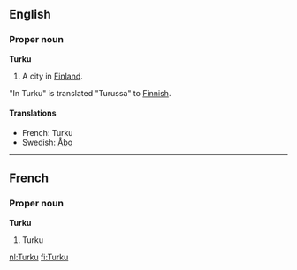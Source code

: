 ==English==
===Proper noun===
'''Turku'''

#A city in [[Finland]].

"In Turku" is translated "Turussa" to [[Finnish]].

====Translations====

*French: Turku
*Swedish: [[Åbo]]

----
==French==
===Proper noun===
'''Turku'''

#Turku

[[nl:Turku]]
[[fi:Turku]]